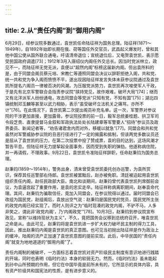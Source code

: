 ```yaml
---
---
---
```

title: 2.从“责任内阁”到“御用内阁”
---




6月29日，经参议院多数通过，袁世凯任命陆征祥为国务总理。陆征祥(1871～1949年)，自1892年始即长期在俄、荷等国任外交官员，武昌起义爆发时，曾和其他中国公使从国外联合通电，吁请清帝退位；宣统退位后，又电贺袁世凯，表示愿受民国政府调遣[73]；1912年3月入唐绍仪内阁任外交总长。因当时党派林立，政见不一，而陆征祥无党无派，袁便以“超然内阁”标榜这届新内阁。但出袁所料的是，由于同盟会阁员蔡元培、宋教仁等遵照同盟会决议以辞职拒绝入阁，共和党、统一共和党为争入阁而愤愤不平，遂出现因陆征祥发言失体未获参议院通过及袁世凯所提名六阁员一律被否决的风潮。为压服党派势力，袁世凯再次唆使军人干政，于是先有北京军警联合会指责参议院“挟持党见，故作艰难，破坏大局”[74]；继而又有北洋派军人纷纷通电，攻击同盟会等党派“只知有党，不知有国”[75]；湖北四镇统制邓玉麟等甚至以武力相胁，表示“虽受破坏立法机关之痛骂，亦所不计”[76]。在此情况下，袁世凯第二次提出阁员补充名单。这一次，军警界对参议院的干涉更加直接，更加露骨。参议院投票的前一日，毅军总统姜桂题、拱卫军司令段芝贵、直隶提督马金叙和军政执法处处长陆建章等军警要人“招待”参议员及政界委员、新闻记者等，“劝告诸君舍内而对外，移缓以就急”[77]。同盟会和共和党虽然对军警威胁参议院的丑恶行径进行了一定的揭露和抵制，但该两党多数议员还是屈从了袁世凯的压力，在第二次投票中投了赞成票，袁的目的达到，这场风潮才暂告平息。但陆征祥无力提挈起全面事务，因而受到失职的弹劾。他遂称病住院，并一再请假，不理政事。9月22日，袁世凯令准陆征祥辞职，任命赵秉钧为国务总理。

赵秉钧(1859～1914年)，警务出身，清末曾受袁世凯委托创办巡警，为袁所赏识，保荐其任巡警部右侍郎。袁世凯被罢黜后，赵亦被免职。清廷被迫起用袁世凯组织责任内阁，赵任民政部大臣。南北和谈期间，赵秉钧曾代表袁世凯列席御前会议，为袁逼宫起了重要作用，是袁的忠实走卒。陆征祥称病离职期间，赵奉袁命代理。其间，赵秉钧为骗取信任，竟加入同盟会，在参议院得以通过。届时同盟会已改组为国民党，赵组阁后，袁放出空气说：赵秉钧是国民党的党员，国民党所主张的政党内阁已经实现了。而时人则评之为“临时现凑的政党内阁，不驴不马，人多非笑之，谓此非‘政党内阁’，乃‘内阁政党’”[78]。10月3日，赵秉钧到参议院宣布政见，宣称“以维持现状为主义”，不久，竟把国务会议移到总统府召开，唯袁世凯之命是从。由此可见，赵秉钧将是袁世凯进一步扩大权力破坏民主制的得力工具，因此，推出赵秉钧内阁是袁世凯的真正意图。也可见当初抛出陆征祥是作为政治上的缓冲，陆阁的流产正加速了袁世凯意图的提前实现。此后，中华民国的“责任内阁”就变为地地道道的“御用内阁”了。

责任内阁制的被破坏，一方面标志着袁世凯对资产阶级民主制度有意识地进行践踏的开端，同时也表明《临时约法》本身的软弱无力。然而，《临时约法》虽未能起到孙中山所预期的作用，但它在中国毕竟是前所未有的，它所显示的具体内容，具有资产阶级共和国宪法的性质，是有进步意义的。